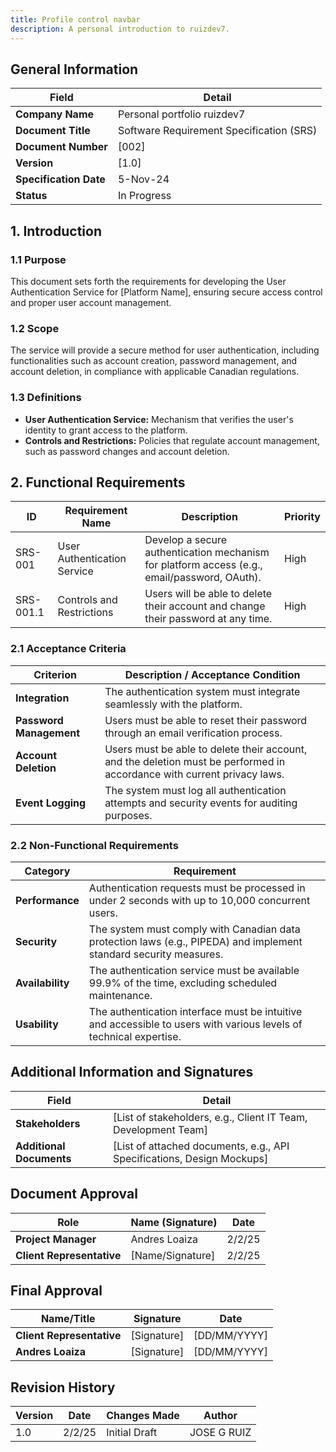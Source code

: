 ```yaml
---
title: Profile control navbar
description: A personal introduction to ruizdev7.
---
```


## General Information

| Field              | Detail                          |
|-------------------|--------------------------------|
| **Company Name**  | Personal portfolio ruizdev7                |
| **Document Title** | Software Requirement Specification (SRS) |
| **Document Number** | [002]                          |
| **Version**       | [1.0]                           |
| **Specification Date** | 5-Nov-24                   |
| **Status**        | In Progress                    |

## 1. Introduction

### 1.1 Purpose
This document sets forth the requirements for developing the User Authentication Service for [Platform Name], ensuring secure access control and proper user account management.

### 1.2 Scope
The service will provide a secure method for user authentication, including functionalities such as account creation, password management, and account deletion, in compliance with applicable Canadian regulations.

### 1.3 Definitions
- **User Authentication Service:** Mechanism that verifies the user's identity to grant access to the platform.
- **Controls and Restrictions:** Policies that regulate account management, such as password changes and account deletion.

## 2. Functional Requirements

| ID        | Requirement Name            | Description                                           | Priority |
|-----------|-----------------------------|-------------------------------------------------------|----------|
| SRS-001   | User Authentication Service | Develop a secure authentication mechanism for platform access (e.g., email/password, OAuth). | High     |
| SRS-001.1 | Controls and Restrictions   | Users will be able to delete their account and change their password at any time. | High     |

### 2.1 Acceptance Criteria

| Criterion           | Description / Acceptance Condition |
|---------------------|----------------------------------|
| **Integration**     | The authentication system must integrate seamlessly with the platform. |
| **Password Management** | Users must be able to reset their password through an email verification process. |
| **Account Deletion** | Users must be able to delete their account, and the deletion must be performed in accordance with current privacy laws. |
| **Event Logging**   | The system must log all authentication attempts and security events for auditing purposes. |

### 2.2 Non-Functional Requirements

| Category     | Requirement |
|-------------|-------------|
| **Performance** | Authentication requests must be processed in under 2 seconds with up to 10,000 concurrent users. |
| **Security**    | The system must comply with Canadian data protection laws (e.g., PIPEDA) and implement standard security measures. |
| **Availability** | The authentication service must be available 99.9% of the time, excluding scheduled maintenance. |
| **Usability**   | The authentication interface must be intuitive and accessible to users with various levels of technical expertise. |

## Additional Information and Signatures

| Field        | Detail |
|-------------|--------|
| **Stakeholders** | [List of stakeholders, e.g., Client IT Team, Development Team] |
| **Additional Documents** | [List of attached documents, e.g., API Specifications, Design Mockups] |

## Document Approval

| Role               | Name (Signature) | Date     |
|--------------------|-----------------|---------|
| **Project Manager** | Andres Loaiza   | 2/2/25  |
| **Client Representative** | [Name/Signature] | 2/2/25  |

## Final Approval

| Name/Title            | Signature     | Date       |
|----------------------|--------------|-----------|
| **Client Representative** | [Signature]  | [DD/MM/YYYY] |
| **Andres Loaiza** | [Signature]  | [DD/MM/YYYY] |


## Revision History

| Version | Date   | Changes Made  | Author         |
|---------|--------|--------------|---------------|
| 1.0     | 2/2/25 | Initial Draft | JOSE G RUIZ  |